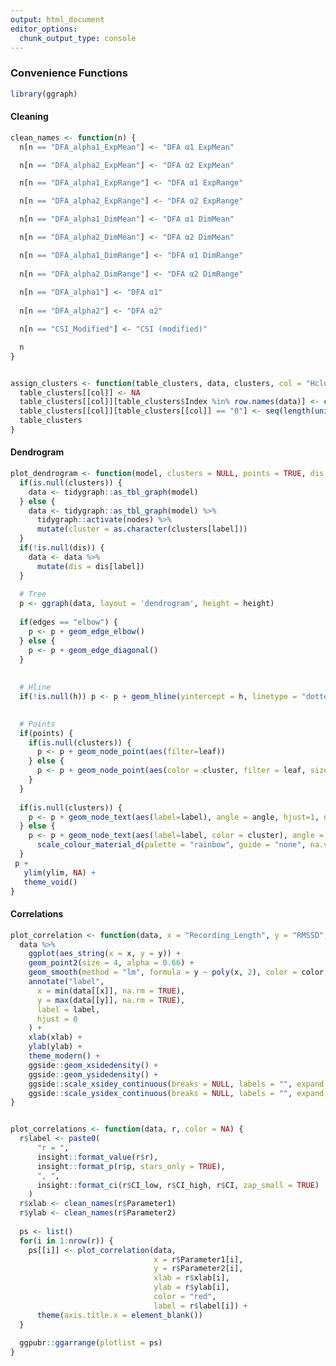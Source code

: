 ```yaml
---
output: html_document
editor_options: 
  chunk_output_type: console
---
```




### Convenience Functions

```r
library(ggraph)
```


#### Cleaning

```r
clean_names <- function(n) {
  n[n == "DFA_alpha1_ExpMean"] <- "DFA α1 ExpMean"

  n[n == "DFA_alpha2_ExpMean"] <- "DFA α2 ExpMean"

  n[n == "DFA_alpha1_ExpRange"] <- "DFA α1 ExpRange"

  n[n == "DFA_alpha2_ExpRange"] <- "DFA α2 ExpRange"

  n[n == "DFA_alpha1_DimMean"] <- "DFA α1 DimMean"

  n[n == "DFA_alpha2_DimMean"] <- "DFA α2 DimMean"

  n[n == "DFA_alpha1_DimRange"] <- "DFA α1 DimRange"
  
  n[n == "DFA_alpha2_DimRange"] <- "DFA α2 DimRange"
  
  n[n == "DFA_alpha1"] <- "DFA α1"
  
  n[n == "DFA_alpha2"] <- "DFA α2"

  n[n == "CSI_Modified"] <- "CSI (modified)"

  n
}


assign_clusters <- function(table_clusters, data, clusters, col = "Hclust") {
  table_clusters[[col]] <- NA
  table_clusters[[col]][table_clusters$Index %in% row.names(data)] <- clusters
  table_clusters[[col]][table_clusters[[col]] == "0"] <- seq(length(unique(clusters)),sum(clusters == "0") + length(unique(clusters)) - 1)
  table_clusters
}


```

#### Dendrogram

```r
plot_dendrogram <- function(model, clusters = NULL, points = TRUE, dis = NULL, ylim = -0.3, nudge_y = -0.02, angle = 90, h = NULL, edges = "elbow") {
  if(is.null(clusters)) {
    data <- tidygraph::as_tbl_graph(model)
  } else {
    data <- tidygraph::as_tbl_graph(model) %>% 
      tidygraph::activate(nodes) %>% 
      mutate(cluster = as.character(clusters[label]))
  }
  if(!is.null(dis)) {
    data <- data %>% 
      mutate(dis = dis[label])
  }
  
  # Tree
  p <- ggraph(data, layout = 'dendrogram', height = height)
    
  if(edges == "elbow") {
    p <- p + geom_edge_elbow()
  } else {
    p <- p + geom_edge_diagonal()
  }
    
    
  # Hline
  if(!is.null(h)) p <- p + geom_hline(yintercept = h, linetype = "dotted") 
  

  # Points
  if(points) {
    if(is.null(clusters)) {
      p <- p + geom_node_point(aes(filter=leaf))
    } else {
      p <- p + geom_node_point(aes(color = cluster, filter = leaf, size = dis))
    }
  }
  
  if(is.null(clusters)) {
    p <- p + geom_node_text(aes(label=label), angle = angle, hjust=1, nudge_y = nudge_y)
  } else {
    p <- p + geom_node_text(aes(label=label, color = cluster), angle = angle, hjust=1, nudge_y = nudge_y) +
      scale_colour_material_d(palette = "rainbow", guide = "none", na.value = "grey")
  }
 p + 
   ylim(ylim, NA) +
   theme_void()
}
```



#### Correlations

```r
plot_correlation <- function(data, x = "Recording_Length", y = "RMSSD", xlab = x, ylab = y, color = "red", label = NULL) {
  data %>%
    ggplot(aes_string(x = x, y = y)) +
    geom_point2(size = 4, alpha = 0.66) +
    geom_smooth(method = "lm", formula = y ~ poly(x, 2), color = color, fill = color, alpha = 0.1, size = 1.5, se = FALSE) +
    annotate("label",
      x = min(data[[x]], na.rm = TRUE),
      y = max(data[[y]], na.rm = TRUE),
      label = label,
      hjust = 0
    ) +
    xlab(xlab) +
    ylab(ylab) +
    theme_modern() +
    ggside::geom_xsidedensity() +
    ggside::geom_ysidedensity() +
    ggside::scale_xsidey_continuous(breaks = NULL, labels = "", expand = expansion(c(0, 0))) +
    ggside::scale_ysidex_continuous(breaks = NULL, labels = "", expand = expansion(c(0, 0)))
}


plot_correlations <- function(data, r, color = NA) {
  r$label <- paste0(
      "r = ",
      insight::format_value(r$r),
      insight::format_p(r$p, stars_only = TRUE),
      ", ",
      insight::format_ci(r$CI_low, r$CI_high, r$CI, zap_small = TRUE)
    )
  r$xlab <- clean_names(r$Parameter1)
  r$ylab <- clean_names(r$Parameter2)
  
  ps <- list()
  for(i in 1:nrow(r)) {
    ps[[i]] <- plot_correlation(data, 
                                x = r$Parameter1[i], 
                                y = r$Parameter2[i], 
                                xlab = r$xlab[i], 
                                ylab = r$ylab[i], 
                                color = "red", 
                                label = r$label[i]) +
      theme(axis.title.x = element_blank())
  }
  
  ggpubr::ggarrange(plotlist = ps)
}
```




<!-- #### Cluster Analysis -->

<!-- ```{r eval=TRUE, class.source = "fold-hide"} -->
<!-- cluster_analysis <- function(x, -->
<!--                              n = NULL, -->
<!--                              method = "kmeans", -->
<!--                              include_factors = FALSE, -->
<!--                              standardize = TRUE, -->
<!--                              verbose = TRUE, -->
<!--                              distance_method = "euclidean", -->
<!--                              hclust_method = "complete", -->
<!--                              kmeans_method = "Hartigan-Wong", -->
<!--                              dbscan_eps = 15, -->
<!--                              iterations = 100, -->
<!--                              ...) { -->


<!--   # Sanity checks ----------------------------------------------------------- -->
<!--   insight::check_if_installed("performance") -->

<!--   # match arguments -->
<!--   method <- match.arg(method, choices = c("kmeans", "hkmeans", "pam", "pamk", "hclust", "dbscan", "hdbscan", "mixture"), several.ok = TRUE) -->

<!--   # Preparation ------------------------------------------------------------- -->

<!--   # Preprocess data -->
<!--   data <- .prepare_data_clustering(x, include_factors = include_factors, standardize = standardize, ...) -->

<!--   # Get number of clusters -->
<!--   if (is.null(n) && any(method %in% c("kmeans", "hkmeans", "pam"))) { -->
<!--     n <- tryCatch( -->
<!--       { -->
<!--         nc <- parameters::n_clusters(data, standardize = FALSE, ...) -->
<!--         n <- attributes(nc)$n -->
<!--         if (verbose) { -->
<!--           insight::print_color(sprintf("Using solution with %i clusters, supported by %i out of %i methods.\n", n, max(summary(nc)$n_Methods), sum(summary(nc)$n_Methods)), "blue") -->
<!--         } -->
<!--         n -->
<!--       }, -->
<!--       error = function(e) { -->
<!--         if (isTRUE(verbose)) { -->
<!--           stop(insight::format_message("Could not extract number of cluster. Please provide argument 'n'."), call. = FALSE) -->
<!--         } -->
<!--         2 -->
<!--       } -->
<!--     ) -->
<!--   } -->



<!--   # Apply clustering -------------------------------------------------------- -->


<!--   if (any(method == "kmeans")) { -->
<!--     rez <- .cluster_analysis_kmeans(data, n = n, kmeans_method = kmeans_method, iterations = iterations, ...) -->
<!--   } else if (any(method %in% c("hkmeans"))) { -->
<!--     rez <- .cluster_analysis_hkmeans(data, n = n, kmeans_method = kmeans_method, hclust_method = hclust_method, iterations = iterations, ...) -->
<!--   } else if (any(method %in% c("pam"))) { -->
<!--     rez <- .cluster_analysis_pam(data, n = n, distance_method = distance_method, ...) -->
<!--   } else if (any(method %in% c("pamk"))) { -->
<!--     rez <- .cluster_analysis_pamk(data, distance_method = distance_method, ...) -->
<!--   } else if (any(method %in% c("hclust"))) { -->
<!--     rez <- .cluster_analysis_hclust(data, n = n, distance_method = distance_method, hclust_method = hclust_method, iterations = iterations, ...) -->
<!--   } else if (any(method == "dbscan")) { -->
<!--     rez <- .cluster_analysis_dbscan(data, dbscan_eps = dbscan_eps, ...) -->
<!--   } else if (any(method == "hdbscan")) { -->
<!--     rez <- .cluster_analysis_hdbscan(data, ...) -->
<!--   } else if (any(method %in% c("mixture", "mclust"))) { -->
<!--     rez <- .cluster_analysis_mixture(data, ...) -->
<!--   } else { -->
<!--     stop("Did not find 'method' argument. Could be misspecified.") -->
<!--   } -->

<!--   # Assign clusters to observations -->
<!--   # Create NA-vector of same length as original data frame -->
<!--   clusters <- rep(NA, times = nrow(x)) -->
<!--   # Create vector with cluster group classification (with missing) -->
<!--   complete_cases <- stats::complete.cases(x[names(data)]) -->
<!--   clusters[complete_cases] <- rez$clusters -->

<!--   # Get clustering parameters -->
<!--   out <- model_parameters(rez$model, data = data, clusters = clusters, ...) -->
<!--   performance <- cluster_performance(out) -->

<!--   attr(out, "model") <- rez$model -->
<!--   attr(out, "method") <- method -->
<!--   attr(out, "clusters") <- clusters -->
<!--   attr(out, "data") <- data -->
<!--   attr(out, "performance") <- performance -->

<!--   class(out) <- c("cluster_analysis", class(out)) -->
<!--   out -->
<!-- } -->



<!-- # Clustering Methods -------------------------------------------------------- -->

<!-- #' @keywords internal -->
<!-- .cluster_analysis_kmeans <- function(data, n = 2, kmeans_method = "Hartigan-Wong", iterations = 100, ...) { -->
<!--   model <- stats::kmeans(data, centers = n, algorithm = kmeans_method, iter.max = iterations, ...) -->
<!--   list(model = model, clusters = model$cluster) -->
<!-- } -->

<!-- #' @keywords internal -->
<!-- .cluster_analysis_hkmeans <- function(data, n = 2, kmeans_method = "Hartigan-Wong", hclust_method = "complete", iterations = 100, ...) { -->
<!--   insight::check_if_installed("factoextra") -->
<!--   model <- factoextra::hkmeans(data, k = n, km.algorithm = kmeans_method, iter.max = iterations, hc.method = hclust_method, ...) -->
<!--   list(model = model, clusters = model$cluster) -->
<!-- } -->

<!-- #' @keywords internal -->
<!-- .cluster_analysis_pam <- function(data = NULL, n = 2, distance_method = "euclidean", ...) { -->
<!--   insight::check_if_installed("cluster") -->

<!--   model <- cluster::pam(data, k = n, metric = distance_method, ...) -->

<!--   list(model = model, clusters = model$clustering) -->
<!-- } -->

<!-- #' @keywords internal -->
<!-- .cluster_analysis_pamk <- function(data = NULL, distance_method = "euclidean", pamk_method = "ch", ...) { -->
<!--   insight::check_if_installed("fpc") -->

<!--   model <- fpc::pamk(data, metric = distance_method, criterion = pamk_method, ...) -->

<!--   list(model = model$pamobject, clusters = model$pamobject$clustering) -->
<!-- } -->

<!-- #' @keywords internal -->
<!-- .cluster_analysis_hclust <- function(data, n = 2, distance_method = "euclidean", hclust_method = "complete", iterations = 100, ...) { -->
<!--   if (is.null(n)) { -->
<!--     rez <- n_clusters_hclust(data, preprocess = FALSE, distance_method = distance_method, hclust_method = hclust_method, iterations = iterations, ...) -->
<!--     out <- list(model = attributes(rez)$model, clusters = rez$Cluster) -->
<!--   } else { -->
<!--     if (distance_method %in% c("correlation", "uncentered", "abscor")) { -->
<!--       warning(paste0("method '", distance_method, "' not supported by regular hclust(). Please specify another one or set n = NULL to use pvclust.")) -->
<!--     } -->
<!--     dist <- dist(data, method = distance_method, ...) -->
<!--     model <- stats::hclust(dist, method = hclust_method, ...) -->
<!--     out <- list(model = model, clusters = stats::cutree(model, k = n)) -->
<!--   } -->
<!--   out -->
<!-- } -->

<!-- #' @keywords internal -->
<!-- .cluster_analysis_dbscan <- function(data = NULL, dbscan_eps = 0.15, min_size = 0.1, borderPoints = FALSE, ...) { -->
<!--   insight::check_if_installed("dbscan") -->

<!--   if (min_size < 1) min_size <- round(min_size * nrow(data)) -->
<!--   model <- dbscan::dbscan(data, eps = dbscan_eps, minPts = min_size, borderPoints = borderPoints, ...) -->

<!--   list(model = model, clusters = model$cluster) -->
<!-- } -->

<!-- #' @keywords internal -->
<!-- .cluster_analysis_hdbscan <- function(data = NULL, min_size = 0.1, ...) { -->
<!--   insight::check_if_installed("dbscan") -->

<!--   if (min_size < 1) min_size <- round(min_size * nrow(data)) -->
<!--   model <- dbscan::hdbscan(data, minPts = min_size, ...) -->

<!--   list(model = model, clusters = model$cluster) -->
<!-- } -->

<!-- #' @keywords internal -->
<!-- .cluster_analysis_mixture <- function(data = NULL, ...) { -->
<!--   insight::check_if_installed("mclust") -->

<!--   model <- mclust::Mclust(data, verbose = FALSE, ...) -->

<!--   list(model = model, clusters = model$classification) -->
<!-- } -->



<!-- # Methods ---------------------------------------------------------------- -->

<!-- #' @export -->
<!-- predict.cluster_analysis <- function(object, newdata = NULL, ...) { -->
<!--   if (is.null(newdata)) { -->
<!--     attributes(object)$clusters -->
<!--   } else { -->
<!--     NextMethod() -->
<!--   } -->
<!-- } -->


<!-- #' @export -->
<!-- print.cluster_analysis <- function(x, ...) { -->
<!--   NextMethod() -->

<!--   cat("\n") -->
<!--   print(attributes(x)$performance) -->

<!--   insight::print_color("\n# You can access the predicted clusters via 'predict()'.\n", "yellow") -->
<!--   invisible(x) -->
<!-- } -->




<!-- # Plotting ---------------------------------------------------------------- -->

<!-- #' @export -->
<!-- visualisation_recipe.cluster_analysis <- function(x, show_data = "text", type = "bars", ...) { -->
<!--   type <- match.arg(type, choices = c("bars", "centers")) -->

<!--   if (type == "bars") { -->
<!--     vr_cluster_bars(x, ...) -->
<!--   } else { -->
<!--     vr_cluster_centers(x, show_data = show_data, ...) -->
<!--   } -->
<!-- } -->



<!-- vr_cluster_bars <- function(x, ...) { -->
<!--   NULL -->
<!-- } -->



<!-- vr_cluster_centers <- function(x, show_data, ...) { -->
<!--   ori_data <- stats::na.omit(attributes(x)$data) -->
<!--   # Get 2 PCA Components -->
<!--   pca <- principal_components(ori_data, n = 2) -->
<!--   data <- stats::predict(pca) -->
<!--   names(data) <- c("x", "y") -->
<!--   data$Cluster <- as.character(stats::na.omit(attributes(x)$clusters)) -->

<!--   data$label <- row.names(ori_data) -->
<!--   if (!is.null(show_data) && show_data %in% c("label", "text")) { -->
<!--     label <- "label" -->
<!--   } else { -->
<!--     label <- NULL -->
<!--   } -->

<!--   # Centers data (also on the PCA scale) -->
<!--   data_centers <- stats::predict(pca, newdata = as.data.frame(x)[names(ori_data)], names = c("x", "y")) -->
<!--   data_centers$Cluster <- as.character(as.data.frame(x)$Cluster) -->

<!--   # Outliers -->
<!--   data$Cluster[data$Cluster == "0"] <- NA -->
<!--   data_centers <- data_centers[data_centers$Cluster != "0", ] -->

<!--   layers <- list() -->

<!--   # Layers ----------------------- -->

<!--   layers[["l1"]] <- list( -->
<!--     geom = show_data, -->
<!--     data = data, -->
<!--     aes = list(x = "x", y = "y", label = label, color = "Cluster") -->
<!--   ) -->

<!--   layers[["l2"]] <- list( -->
<!--     geom = "point", -->
<!--     data = data_centers, -->
<!--     aes = list(x = "x", y = "y", color = "Cluster"), -->
<!--     shape = "+", size = 10 -->
<!--   ) -->
<!--   layers[["l3"]] <- list( -->
<!--     geom = "labs", -->
<!--     x = "PCA - 1", -->
<!--     y = "PCA - 2", -->
<!--     title = "Clustering Solution" -->
<!--   ) -->

<!--   # Out -->
<!--   class(layers) <- c("visualisation_recipe", "see_visualisation_recipe", class(layers)) -->
<!--   attr(layers, "data") <- data -->
<!--   layers -->
<!-- } -->

<!-- #' @export -->
<!-- plot.cluster_analysis <- function(x, ...) { -->
<!--   plot(visualisation_recipe(x, ...)) -->
<!-- } -->
<!-- ``` -->


<!-- #### Utils -->
<!-- ```{r eval=TRUE, class.source = "fold-hide"} -->
<!-- .prepare_data_clustering <- function(x, include_factors = FALSE, standardize = FALSE, preprocess = TRUE, ...) { -->
<!--   if (preprocess == FALSE) { -->
<!--     return(x) -->
<!--   } -->

<!--   # Convert factors to numeric -->
<!--   # include factors? -->
<!--   if (include_factors) { -->
<!--     # ordered factors to numeric -->
<!--     factors <- sapply(x, is.ordered) -->
<!--     if (any(factors)) { -->
<!--       x[factors] <- sapply(x[factors], .factor_to_numeric) -->
<!--     } -->

<!--     # character and factors to dummies -->
<!--     factors <- sapply(x, function(i) is.character(i) | is.factor(i)) -->
<!--     if (any(factors)) { -->
<!--       dummies <- lapply(x[factors], .factor_to_dummy) -->
<!--       x <- cbind(x[!factors], dummies) -->
<!--     } -->
<!--   } else { -->
<!--     # remove factors -->
<!--     x <- x[sapply(x, is.numeric)] -->
<!--   } -->

<!--   # Remove all missing values from data, only use numerics -->
<!--   x <- stats::na.omit(x) -->
<!--   if (standardize == TRUE) { -->
<!--     x <- datawizard::standardize(x, ...) -->
<!--   } -->
<!--   x -->
<!-- } -->
<!-- ``` -->
